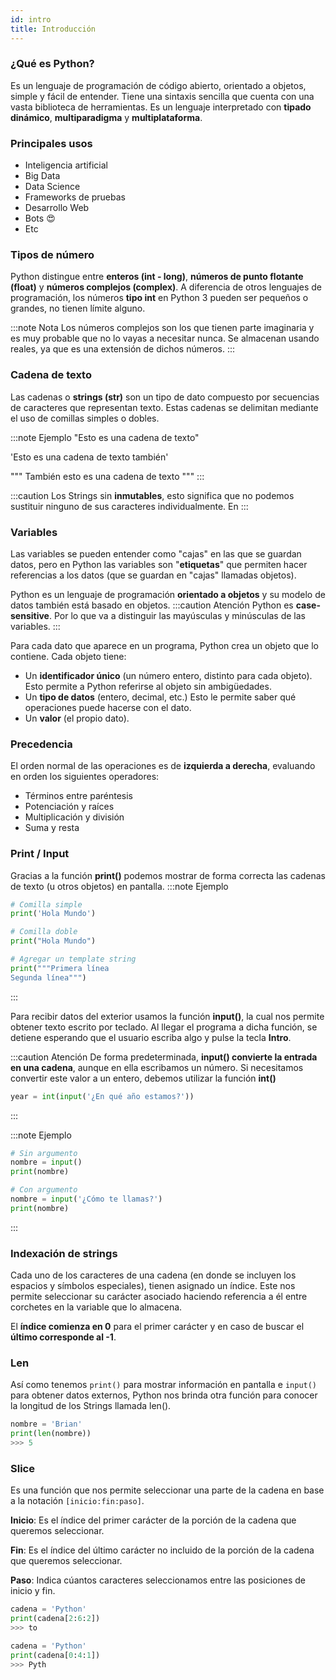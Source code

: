 ```yaml
---
id: intro
title: Introducción
---
```


### ¿Qué es Python?
Es un lenguaje de programación de código abierto, orientado a objetos, simple y fácil de entender. Tiene una sintaxis sencilla que cuenta con una vasta biblioteca de herramientas. 
Es un lenguaje interpretado con **tipado dinámico**, **multiparadigma** y **multiplataforma**.

### Principales usos
* Inteligencia artificial
* Big Data
* Data Science
* Frameworks de pruebas
* Desarrollo Web
* Bots :heart_eyes:
* Etc

### Tipos de número
Python distingue entre **enteros (int - long)**, **números de punto flotante (float)** y **números complejos (complex)**. A diferencia de otros lenguajes de programación, los números
**tipo int** en Python 3 pueden ser pequeños o grandes, no tienen límite alguno.

:::note Nota
Los números complejos son los que tienen parte imaginaria y es muy probable que no lo vayas a necesitar nunca. Se almacenan usando reales, ya que es una extensión de dichos números.
:::

### Cadena de texto
Las cadenas o **strings (str)** son un tipo de dato compuesto por secuencias de caracteres que representan texto. Estas cadenas se delimitan
mediante el uso de comillas simples o dobles.

:::note Ejemplo
"Esto es una cadena de texto"

'Esto es una cadena de texto también'

"""
También esto es una cadena de texto
"""
:::

:::caution
Los Strings sin **inmutables**, esto significa que no podemos sustituir ninguno de sus caracteres individualmente.
En
:::



### Variables
Las variables se pueden entender como "cajas" en las que se guardan datos, pero en Python las variables son "**etiquetas**" que permiten 
hacer referencias a los datos (que se guardan en "cajas" llamadas objetos).

Python es un lenguaje de programación **orientado a objetos** y su modelo de datos también está basado en objetos.
:::caution Atención
Python es **case-sensitive**. Por lo que va a distinguir las mayúsculas y minúsculas de las variables.
:::

Para cada dato que aparece en un programa, Python crea un objeto que lo contiene. Cada objeto tiene:
* Un **identificador único** (un número entero, distinto para cada objeto). Esto permite a Python referirse al objeto sin ambigüedades.
* Un **tipo de datos** (entero, decimal, etc.) Esto le permite saber qué operaciones puede hacerse con el dato.
* Un **valor** (el propio dato).

### Precedencia
El orden normal de las operaciones es de **izquierda a derecha**, evaluando en orden los siguientes operadores:

* Términos entre paréntesis
* Potenciación y raíces
* Multiplicación y división
* Suma y resta


### Print / Input
Gracias a la función **print()** podemos mostrar de forma correcta las cadenas de texto (u otros objetos) en pantalla.
:::note Ejemplo
```py 
# Comilla simple
print('Hola Mundo')

# Comilla doble
print("Hola Mundo")

# Agregar un template string
print("""Primera línea
Segunda línea""")
```
:::

Para recibir datos del exterior usamos la función **input()**, la cual nos permite obtener texto escrito por teclado. Al llegar
el programa a dicha función, se detiene esperando que el usuario escriba algo y pulse la tecla **Intro**.

:::caution Atención
De forma predeterminada, **input() convierte la entrada en una cadena**, aunque en ella escribamos un número. Si necesitamos convertir este valor
a un entero, debemos utilizar la función **int()**

```py
year = int(input('¿En qué año estamos?'))
```
:::

:::note Ejemplo
```py
# Sin argumento
nombre = input()
print(nombre)

# Con argumento
nombre = input('¿Cómo te llamas?')
print(nombre)
```
:::

### Indexación de strings
Cada uno de los caracteres de una cadena (en donde se incluyen los espacios y símbolos especiales), tienen asignado un índice.
Este nos permite seleccionar su carácter asociado haciendo referencia a él entre corchetes en la variable que lo almacena.

El **índice comienza en 0** para el primer carácter y en caso de buscar el **último corresponde al -1**.

### Len
Así como tenemos ```print()``` para mostrar información en pantalla e ```input()``` para obtener datos externos, Python nos brinda
otra función para conocer la longitud de los Strings llamada len().

```py
nombre = 'Brian'
print(len(nombre))
>>> 5
```

### Slice
Es una función que nos permite seleccionar una parte de la cadena en base a la notación ```[inicio:fin:paso]```.

**Inicio**:
Es el índice del primer carácter de la porción de la cadena que queremos seleccionar.

**Fin**:
Es el índice del último carácter no incluido de la porción de la cadena que queremos seleccionar.

**Paso**:
Indica cúantos caracteres seleccionamos entre las posiciones de inicio y fin.

```py 
cadena = 'Python'
print(cadena[2:6:2])
>>> to

cadena = 'Python'
print(cadena[0:4:1])
>>> Pyth
```